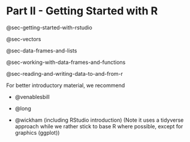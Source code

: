 # Part II - Getting Started with R {#sec-getting-started-with-r}

@sec-getting-started-with-rstudio

@sec-vectors

@sec-data-frames-and-lists

@sec-working-with-data-frames-and-functions

@sec-reading-and-writing-data-to-and-from-r

For better introductory material, we recommend

-   @venablesbill

-   @long

-   @wickham (including RStudio introduction) (Note it uses a tidyverse approach while we rather stick to base R where possible, except for graphics (ggplot))
